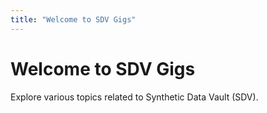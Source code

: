 ```yaml
---
title: "Welcome to SDV Gigs"
---
```


# Welcome to SDV Gigs

Explore various topics related to Synthetic Data Vault (SDV).
